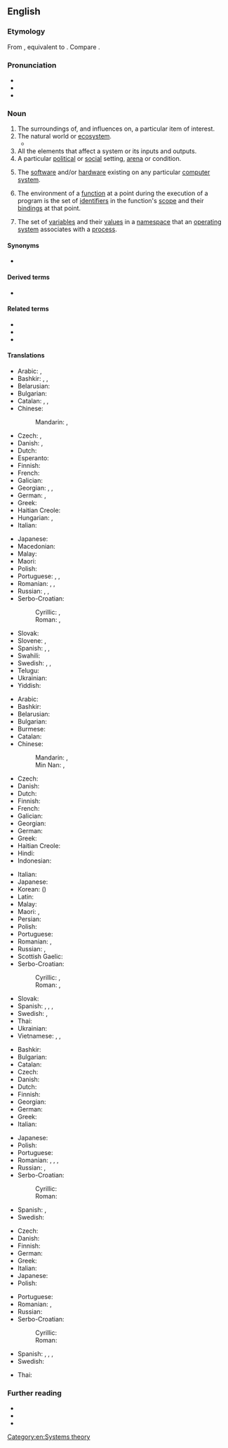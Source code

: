 ==English==
{{wikipedia|dab=environment}}

===Etymology===
From {{etyl|frm|en}} {{m|frm|environnement}}, equivalent to {{suffix|environ|ment|lang=en}}. Compare {{cog|fr|environnement}}.

===Pronunciation===
* {{IPA|/ɪnˈvaɪɹə(n)mɪnt/|/ɪnˈvaɪɚ(n)mɪnt/|lang=en}}
* {{audio|En-uk-environment.ogg|Audio (UK)|lang=en}}
* {{audio|En-us-environment.ogg|Audio (US)|lang=en}}

===Noun===
{{en-noun}}

# The surroundings of, and influences on, a particular item of interest.
# The natural world or [[ecosystem]].
#* {{quote-magazine|lang=en|date=2013-06-07|author=David Simpson
|volume=188|issue=26|page=36|magazine={{w|The Guardian Weekly}}
|title=[http://www.guardian.co.uk/books/2013/may/18/falling-upwards-richard-holmes-review Fantasy of navigation]
|passage=It is tempting to speculate about the incentives or compulsions that might explain why anyone would take to the skies in [the] basket [of a balloon]:&nbsp;[&hellip;]; &nbsp;[&hellip;]; or perhaps to muse on the irrelevance of the borders that separate nation states and keep people from understanding their shared '''environment'''.}}
# All the elements that affect a system or its inputs and outputs.
# A particular [[political]] or [[social]] setting, [[arena]] or condition.
# {{lb|en|computing}} The [[software]] and/or [[hardware]] existing on any particular [[computer]] [[system]].
#: {{ux|en|That [[program]] uses the Microsoft Windows '''environment'''.}}
# {{lb|en|programming}} The environment of a [[function]] at a point during the execution of a program is the set of [[identifiers]] in the function's [[scope]] and their [[bindings]] at that point.
# {{lb|en|computing}} The set of [[variable]]s and their [[value]]s in a [[namespace]] that an [[operating system]] associates with a [[process]].

====Synonyms====
* {{l|en|umbworld}}

====Derived terms====
* {{l|en|working environment}}

====Related terms====
* {{l|en|environ}}
* {{l|en|environmentalist}}
* {{l|en|environmentalism}}

====Translations====
{{trans-top|area around something}}
* Arabic: {{t+|ar|بِيئَة|f}}, {{t+|ar|مُحِيط|m}}
* Bashkir: {{t|ba|тирә-яҡ}}, {{t|ba|әйләнә-тирә}}, {{t|ba|ара}}
* Belarusian: {{t|be|асяро́ддзе|n|sc=Cyrl}}
* Bulgarian: {{t|bg|окръжение|n|tr=okrăženie|sc=Cyrl}}
* Catalan: {{t+|ca|medi|m}}, {{t+|ca|ambient|m}}, {{t+|ca|entorn|m}}
* Chinese:
*: Mandarin: {{t+|cmn|環境|sc=Hani}}, {{t+|cmn|环境|tr=huánjìng|sc=Hani}}
* Czech: {{t+|cs|prostředí|n}}, {{t+|cs|okolí|n}}
* Danish: {{t|da|miljø|n}}, {{t|da|omgivelser|c-p}}
* Dutch: {{t+|nl|omgeving|c}}
* Esperanto: {{t|eo|ĉirkaŭaĵo}}
* Finnish: {{t+|fi|ympäristö}}
* French: {{t+|fr|environnement|m}}
* Galician: {{t+|gl|ambiente|m}}
* Georgian: {{t|ka|გარემო}}, {{t|ka|გარემოცვა}}, {{t|ka|გარესამყარო}}
* German: {{t+|de|Umgebung|f}}, {{t+|de|Umwelt|f}}
* Greek: {{t+|el|περιβάλλον|n}}
* Haitian Creole: {{t|ht|anviwònman}}
* Hungarian: {{t+|hu|környezet}}, {{t+|hu|környék}}
* Italian: {{t+|it|ambiente|m}}
{{trans-mid}}
* Japanese: {{t+|ja|環境|tr=かんきょう, kankyō}}
* Macedonian: {{t|mk|средина|f|sc=Cyrl}}
* Malay: {{t|ms|persekitaran}}
* Maori: {{t|mi|taiao}}
* Polish: {{t+|pl|środowisko|n}}
* Portuguese: {{t+|pt|meio|m}}, {{t+|pt|ambiente|m}}, {{t+|pt|arredores|p}}
* Romanian: {{t+|ro|mediu|n}}, {{t+|ro|ambient|n}}, {{t|ro|mediu ambiant|n}}
* Russian: {{t+|ru|среда́|f}}, {{t|ru|окружа́ющая среда́|f}}, {{t+|ru|окруже́ние|n}}
* Serbo-Croatian:
*: Cyrillic: {{t|sh|околина|f|sc=Cyrl}}, {{t|sh|окружење|n|sc=Cyrl}}
*: Roman: {{t+|sh|okolina|f}}, {{t+|sh|okruženje|n}}
* Slovak: {{t|sk|prostredie|n}}
* Slovene: {{t+|sl|okolje|n}}, {{t|sl|okolica|f}}
* Spanish: {{t+|es|ambiente}}, {{t+|es|medio}}, {{t+|es|entorno}}
* Swahili: {{t+|sw|mazingira|cm|cma}}
* Swedish: {{t+|sv|miljö}}, {{t+|sv|natur}}, {{t+|sv|omgivning|c}}
* Telugu: {{t+|te|పర్యావరణం|tr=paryaavaraNam|sc=Telu}}
* Ukrainian: {{t+|uk|середо́вище|n|sc=Cyrl}}
* Yiddish: {{t|yi|סבֿיבֿה|f|tr=svive|sc=Hebr}}
{{trans-bottom}}

{{trans-top|natural world or ecosystem}}
* Arabic: {{t+|ar|بِيئَة|f}}
* Bashkir: {{t|ba|тирә-яҡ мөхит}}
* Belarusian: {{t|be|навако́льнае асяро́ддзе|n|sc=Cyrl}}
* Bulgarian: {{t|bg|околна среда|f|tr=okolina sreda|sc=Cyrl}}
* Burmese: {{t+|my|ပတ်ဝန်းကျင်|sc=Mymr}}
* Catalan: {{t+|ca|medi ambient|m}}
* Chinese:
*: Mandarin: {{t+|cmn|環境|sc=Hani}}, {{t+|cmn|环境|tr=huánjìng|sc=Hani}}
*: Min Nan: {{t+|nan|環境|sc=Hani}}, {{t|nan|环境|tr=khôan-kéng|sc=Hani}}
* Czech: {{t+|cs|životní prostředí|n}}
* Danish: {{t|da|miljø|n}}
* Dutch: {{t+|nl|milieu|n}}
* Finnish: {{t+|fi|ympäristö}}
* French: {{t+|fr|environnement|m}}
* Galician: {{t+|gl|medio ambiente|m}}
* Georgian: {{t|ka|გარემო}}
* German: {{t+|de|Umwelt|f}}
* Greek: {{t+|el|περιβάλλον|n}}
* Haitian Creole: {{t|ht|anviwònman}}
* Hindi: {{t|hi|पर्यावरण|m|tr=paryāvaraṇ|sc=Deva}}
* Indonesian: {{t+|id|lingkungan}}
{{trans-mid}}
* Italian: {{t+|it|ambiente|m}}
* Japanese: {{t+|ja|環境|tr=かんきょう, kankyō}}
* Korean: {{t+|ko|환경}} ({{t+|ko|環境}})
* Latin: {{t|la|circumiectum|n}}
* Malay: {{t|ms|alam sekitar}}
* Maori: {{t|mi|aotūroa}}, {{t|mi|taiao}}
* Persian: {{t+|fa|پیرامون|tr=piramun|sc=fa-Arab}}
* Polish: {{t+|pl|ekosystem|m}}
* Portuguese: {{t+|pt|meio ambiente|m}}
* Romanian: {{t+|ro|ecosistem|n}}, {{t|ro|mediu ambiant|n}}
* Russian: {{t|ru|окружа́ющая среда́|f}}, {{t+|ru|экосисте́ма|f|sc=Cyrl}}
* Scottish Gaelic: {{t|gd|àrainneachd|f}}
* Serbo-Croatian:
*: Cyrillic: {{t|sh|околина|f|sc=Cyrl}}, {{t|sh|екосустав|m|sc=Cyrl}}
*: Roman: {{t+|sh|okolina|f}}, {{t+|sh|ekosustav|m}}
* Slovak: {{t|sk|životné prostredie|n}}
* Spanish: {{t+|es|medioambiente}}, {{t+|es|medio ambiente}}, {{t+|es|naturaleza}}, {{t+|es|ecosistema}}
* Swedish: {{t+|sv|miljö|c}}, {{t+|sv|ekosystem|n}}
* Thai: {{t|th|สิ่งแวดล้อม}}
* Ukrainian: {{t+|uk|навко́лишнє середо́вище|n|sc=Cyrl}}
* Vietnamese: {{t+|vi|môi trường}}, {{t|vi|môi sinh}}, {{t|vi|môi trường sống}}
{{trans-bottom}}

{{trans-top|political or social setting, arena or condition}}
* Bashkir: {{t|ba|мөхит}}
* Bulgarian: {{t+|bg|обстановка|f|tr=obstanovka|sc=Cyrl}}
* Catalan: {{t+|ca|ambient|m}}
* Czech: {{t+|cs|prostředí|n}}
* Danish: {{t|da|miljø|n}}
* Dutch: {{t+|nl|milieu}}
* Finnish: {{t+|fi|ympäristö}}
* Georgian: {{t|ka|გარემო}}
* German: {{t+|de|Umfeld}}
* Greek: {{t+|el|περιβάλλον|n}}
* Italian: {{t+|it|ambiente|m}}
{{trans-mid}}
* Japanese: {{t+|ja|環境|tr=かんきょう, kankyō}}
* Polish: {{t+|pl|środowisko|n}}
* Portuguese: {{t+|pt|ambiente|m}}
* Romanian: {{t+|ro|ambient}}, {{t+|ro|mediu|n}}, {{t+|ro|climat|n}}, {{t+|ro|ambianță|f}}
* Russian: {{t+|ru|среда́|f}}, {{t+|ru|окруже́ние|n}}
* Serbo-Croatian:
*: Cyrillic: {{t|sh|окружење|n|sc=Cyrl}}
*: Roman: {{t+|sh|okruženje|n}}
* Spanish: {{t+|es|ambiente}}, {{t+|es|clima}}
* Swedish: {{t+|sv|miljö}}
{{trans-bottom}}

{{trans-top|software or hardware on a computer}}
* Czech: {{t+|cs|prostředí|n}}
* Danish: {{t|da|miljø|n}}
* Finnish: {{t+|fi|ympäristö}}
* German: {{t+|de|Umgebung|f}}
* Greek: {{t+|el|περιβάλλον|n}}
* Italian: {{t+|it|ambiente|m}}
* Japanese: {{t+|ja|環境|tr=かんきょう, kankyō}}
* Polish: {{t+|pl|środowisko|n}}
{{trans-mid}}
* Portuguese: {{t+|pt|ambiente|m}}
* Romanian: {{t+|ro|mediu|n}}, {{t|ro|sistem de operare|n}}
* Russian: {{t+|ru|конфигура́ция|f}}
* Serbo-Croatian:
*: Cyrillic: {{t|sh|околина|f|sc=Cyrl}}
*: Roman: {{t+|sh|okolina|f}}
* Spanish: {{t+|es|sistema operativo}}, {{t+|es|programa}}, {{t+|es|medio}}, {{t+|es|entorno|m}}
* Swedish: {{t+|sv|miljö}}
{{trans-bottom}}

{{checktrans-top}}
* Thai: {{t|th|สิ่งแวดล้อม|tr=sìng-wâed-lórm}}
{{trans-mid}}
{{trans-bottom}}

===Further reading===
* {{R:Webster 1913}}
* {{R:Century 1911}}
* {{R:OneLook}}

[[Category:en:Systems theory]]